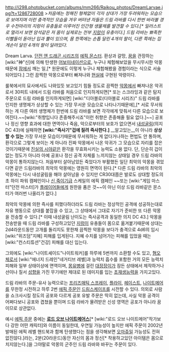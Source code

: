 http://i298.photobucket.com/albums/mm266/Raikou_photos/DreamLarvae.jpg?t=1286728008
>''처음에는 정해진 형체없이 각자 상대가 가장 두려워하는 모습으로 보여지며 이런 충격적인 모습을 겨우 버텨낸 자들은 드림 라바를 다시 한번 바라볼 경우 수천마리의 지렁이 유충들로 이루어진 인간형 생물체를 발견할 수 있다.[* 일러스트로 멀리서 보면 암석같은 저 몸이 실제로는 전부 [[지렁이]] 유충이다.] 드림 라바는 뾰족한 이빨들이 돋아난 입과 뿔이 있으며, 몸 한쪽에는 손톱 달린 4개의 팔이, 다른 쪽에는 집게손이 달린 4개의 팔이 달려있다.''

Dream Larva. [[던전 앤 드래곤 시리즈]]의 [[에픽 몬스터]].
환상과 갈망, [[꿈]]을 관장하는 [wiki:"神"신]에 의해 탄생한 [[어보미네이션]]으로, 누구나 체험해보았을 무시무시한 악몽때문에 [[잠]]에서 깨는 일,[* 원문에도 이렇게 누구나 체험해봤을 경험이라는 식으로 서술되어있다.] 그런 끔찍한 악몽으로부터 빠져나와 [[현실]]에 구현된 악령이다.

룰북에서의 묘사에서도 나와있듯 보고있기 힘들 정도로 끔찍한 [[악몽]]에서 빠져나온 악귀로서 30피트 내에서 드림 라바를 처음으로 인지하게되면[* 또는 스크라잉과 같은 탐지 주문으로 드림 라바를 인지하게되면] [wiki:"디아블로(디아블로 시리즈)" 드림 라바를 인지한 생명체가 상상할 수 있는 가장 무서운 모습으로 나타나기때문에],[* 서로 무서워하는 게 다른 여러 생명체가 한번에 드림 라바를 보면 각각에게 맞춰서 다른 모습으로 보여진다.~~[wiki:"취향입니다 존중해주시죠"이런 취향은 존중해줄 필요 없다.]~~] 공포나 정신 영향 효과에 대한 면역이나 죽음, 악으로부터의 보호가 없으면서 [[내성굴림]](의지 DC 43)에 실패하면 '''[wiki:"즉사기"겁에 질려 즉사한다.]''' __알고있는__이 아니라 '''상상할 수 있는''' 가장 무서운 모습이기때문에 무서워하는 게 없다거나하는 편법도 안 통하며, 환각으로 그렇게 보이는 게 아니라 진짜 악몽에서 나온 악귀가 그 모습으로 자리를 잡은 것이기때문에 [[진실의 시야]]같은 환각을 무효화시키는 능력도 소용 없다. 단, 단순히 겁이 없는 정도가 아니라 아예 공포나 정신 공격 자체를 느끼지않는 상태일 경우 드림 라바의 악몽이 통하지않는다. 처음부터 살아남았든 죽었다가 부활했든 일단 최악의 악몽을 겪었다면 같은 드림라바의 최악의 악몽에는 영원히 면역이 된다.[* 다른 드림 라바의 최악의 악몽에는 다시 내성굴림을 해야 살아남을 수 있지만 CR30대쯤은 발로도 상대할 정도의 초 하이 파워 캠페인이나 [[신 죽이기]]급 스케일의 에픽 캠페인 ~~또는 [wiki:"게임 마스터"던전 마스터]가 [[플레이어]]들에게 원한을 품은 것~~이 아닌 이상 드림 라바같은 몬스터가 여러번 나올리가 없다.]

최악의 악몽에 의한 즉사를 피했다하더라도 드림 라바는 정상적인 공격에 성공하는대로 자유 행동으로 상대를 붙잡을 수 있고, 그 상태에서 그대로 자기가 준비한 또 다른 악몽을 전송할 수 있다.[* 이때 내성굴림 난이도는 즉사공격과 동일한 의지 DC 43.] 악몽을 전송받을 때 드림 라바를 구성하고있던 [[지렁이]] 유충들이 몸으로 옮겨붙기때문에 상대는 2d4라운드동안 고개를 돌리지도 못한채 끔찍한 악몽을 보다가 충격으로 4d6의 임시 [wiki:"위즈덤"지혜] 피해를 입게된다. 지혜 수치를 넘어가는 피해를 입었을 때는 [wiki:"컨스티튜션"건강] 피해를 대신 입는다.

그외에도 [wiki:"나이트셰이드"나이트워커]를 하루에 5번까지 소환할 수도 있고, [[혐오체]]로서 [wiki:"에너지 드레인"네거티브 레벨]과 능력치 흡수를 포함한 거의 모든 능력치 피해와 일부 상태이상에 면역이며, [[몽유병]]에 걸린 [[대장장이]]가 잠든 상태에서 제작하거나 선이나 질서 [[성향]]을 가진 무기에만 제대로 된 데미지를 입는 [[초재생능력]]을 가지고있다.

드림 라바의 주문-유사 능력으로는 [[프리즈매틱 스프레이]], [[플라이]], [[헤이스트]], [[나이트메어]]를 무한정 시전하고 하루 2번 [[에픽 주문]]인 [[드림스케이프]]를 시전할 수 있다. 의외로 사람을 쇼크사시킬 정도의 공포와 다르게 공포 유발 주문은 딱히 없는데, 사실 악몽 공격이 어쩌다보니 공포와 겹쳤을 뿐이며 드림 라바가 물려받은 신성 영역은 공포가 아니라 꿈이므로 상관없다.

예시 [[에픽 주문]] 중에는 '''[[로드 오브 나이트메어스]]'''[* [wiki:"로드 오브 나이트메어"작가보다 강한 어떤 캐릭터]와 이름이 동일한데, 우연일 가능성이 높지만 에픽 주문이 2002년 발매된 에픽 레벨 핸드북과 함께 탄생했다는 점을 생각해보면 [[오마쥬]]일 가능성도 전혀 없진않다.]라는, 2분(20라운드)동안 자신의 몸과 정신[* 착용하고있던 아이템은 몸으로 치지않는다.]을 그야말로 악몽의 군주인 드림 라바와 바꾸는 주문이 있다.
